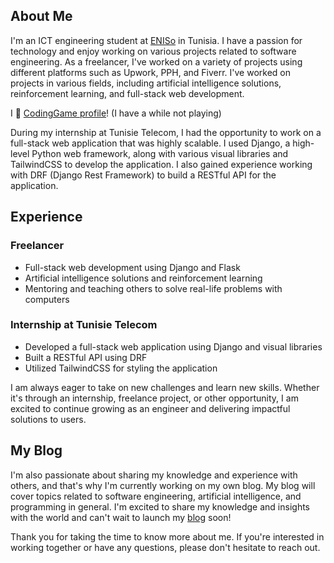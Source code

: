 

## About Me

I'm an ICT engineering student at [ENISo](http://www.eniso.rnu.tn/fr/) in Tunisia. I have a passion for technology and enjoy working on various projects related to software engineering. As a freelancer, I've worked on a variety of projects using different platforms such as Upwork, PPH, and Fiverr. I've worked on projects in various fields, including artificial intelligence solutions, reinforcement learning, and full-stack web development.

I 🤍 [CodingGame profile](https://www.codingame.com/profile/9fd88f5d45c5207307f1c48880fa4efa8905624)! (I have a while not playing)

During my internship at Tunisie Telecom, I had the opportunity to work on a full-stack web application that was highly scalable. I used Django, a high-level Python web framework, along with various visual libraries and TailwindCSS to develop the application. I also gained experience working with DRF (Django Rest Framework) to build a RESTful API for the application.

## Experience

### Freelancer

-   Full-stack web development using Django and Flask
-   Artificial intelligence solutions and reinforcement learning
-   Mentoring and teaching others to solve real-life problems with computers

### Internship at Tunisie Telecom

-   Developed a full-stack web application using Django and visual libraries
-   Built a RESTful API using DRF
-   Utilized TailwindCSS for styling the application

I am always eager to take on new challenges and learn new skills. Whether it's through an internship, freelance project, or other opportunity, I am excited to continue growing as an engineer and delivering impactful solutions to users.

## My Blog

I'm also passionate about sharing my knowledge and experience with others, and that's why I'm currently working on my own blog. My blog will cover topics related to software engineering, artificial intelligence, and programming in general. I'm excited to share my knowledge and insights with the world and can't wait to launch my [blog](https://akrem.me/blog) soon!

Thank you for taking the time to know more about me. If you're interested in working together or have any questions, please don't hesitate to reach out.
